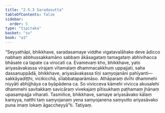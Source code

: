 ```yaml
---
title: "2.5.3 Saradasutta"
tableOfContents: false
sidebar:
  order: 5
type: "tipitaka"
basket: "su"
book: "a3"
---
```



<DynamicBreadcrumb />

<Division number="95" book="a3">

<Paragraph number="801" book="a3">
“Seyyathāpi, bhikkhave, saradasamaye viddhe vigatavalāhake deve ādicco nabhaṃ abbhussakkamāno sabbaṃ ākāsagataṃ tamagataṃ abhivihacca bhāsate ca tapate ca virocati ca.
</Paragraph>

<Paragraph number="802" book="a3">
Evamevaṃ kho, bhikkhave, yato ariyasāvakassa virajaṃ vītamalaṃ dhammacakkhuṃ uppajjati, saha dassanuppādā, bhikkhave, ariyasāvakassa tīṇi saṃyojanāni pahīyanti—  sakkāyadiṭṭhi, vicikicchā, sīlabbataparāmāso.
</Paragraph>

<Paragraph number="803" book="a3">
Athāparaṃ dvīhi dhammehi niyyāti abhijjhāya ca byāpādena ca. So vivicceva kāmehi vivicca akusalehi dhammehi savitakkaṃ savicāraṃ vivekajaṃ pītisukhaṃ paṭhamaṃ jhānaṃ upasampajja viharati. Tasmiñce, bhikkhave, samaye ariyasāvako kālaṃ kareyya, natthi taṃ saṃyojanaṃ yena saṃyojanena saṃyutto ariyasāvako puna imaṃ lokaṃ āgaccheyyā”ti.

</Paragraph>
</Division>

<Paragraph number="804" type="center" book="a3">
Tatiyaṃ.
</Paragraph>